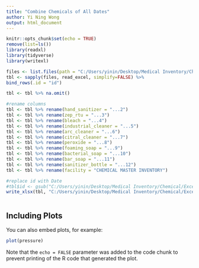 ```yaml
---
title: "Combine Chemicals of All Dates"
author: Yi Ning Wong
output: html_document
---
```


```r
knitr::opts_chunk$set(echo = TRUE)
remove(list=ls())
library(readxl)
library(tidyverse)
library(writexl)

files <- list.files(path = "C:/Users/yinin/Desktop/Medical Inventory/Chemical/Excel Format/Dated", pattern = "*.xlsx", full.names = T)
tbl <- sapply(files, read_excel, simplify=FALSE) %>% 
bind_rows(.id = "id")

tbl <- tbl %>% na.omit()

#rename columns
tbl <- tbl %>% rename(hand_sanitizer = "...2")
tbl <- tbl %>% rename(zep_rtu = "...3")
tbl <- tbl %>% rename(bleach = "...4")
tbl <- tbl %>% rename(industrial_cleaner = "...5")
tbl <- tbl %>% rename(arc_cleaner = "...6")
tbl <- tbl %>% rename(citral_cleaner = "...7")
tbl <- tbl %>% rename(peroxide = "...8")
tbl <- tbl %>% rename(foaming_soap = "...9")
tbl <- tbl %>% rename(bacterial_soap = "...10")
tbl <- tbl %>% rename(bar_soap = "...11")
tbl <- tbl %>% rename(sanitizer_bottle = "...12")
tbl <- tbl %>% rename(facility = "CHEMICAL MASTER INVENTORY")

#replace id with Date
#tbl$id <- gsub("C:/Users/yinin/Desktop/Medical Inventory/Chemical/Excel Format/Dated/", "", tbl)
write_xlsx(tbl, "C:/Users/yinin/Desktop/Medical Inventory/Chemical/Excel Format/equipment.xlsx")

```

```r


```

## Including Plots

You can also embed plots, for example:

```r
plot(pressure)
```

Note that the `echo = FALSE` parameter was added to the code chunk to prevent printing of the R code that generated the plot.
